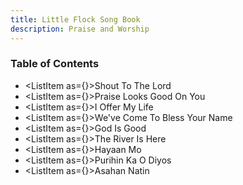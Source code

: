 ```yaml
---
title: Little Flock Song Book
description: Praise and Worship
---
```



### Table of Contents

* <ListItem as={<Link to="/ShoutToTheLord" />}>Shout To The Lord</ListItem>
* <ListItem as={<Link to="/PraiseLooksGoodOnYou" />}>Praise Looks Good On You</ListItem>
* <ListItem as={<Link to="/IOfferMyLife" />}>I Offer My Life</ListItem>
* <ListItem as={<Link to="/WeveComeToBless" />}>We've Come To Bless Your Name</ListItem>
* <ListItem as={<Link to="/GodIsGood" />}>God Is Good</ListItem>
* <ListItem as={<Link to="/TheRiverIsHere" />}>The River Is Here</ListItem>
* <ListItem as={<Link to="/HayaanMo" />}>Hayaan Mo</ListItem>
* <ListItem as={<Link to="/PurihinKaODiyos" />}>Purihin Ka O Diyos</ListItem>
* <ListItem as={<Link to="/AsahanNatin" />}>Asahan Natin</ListItem>
